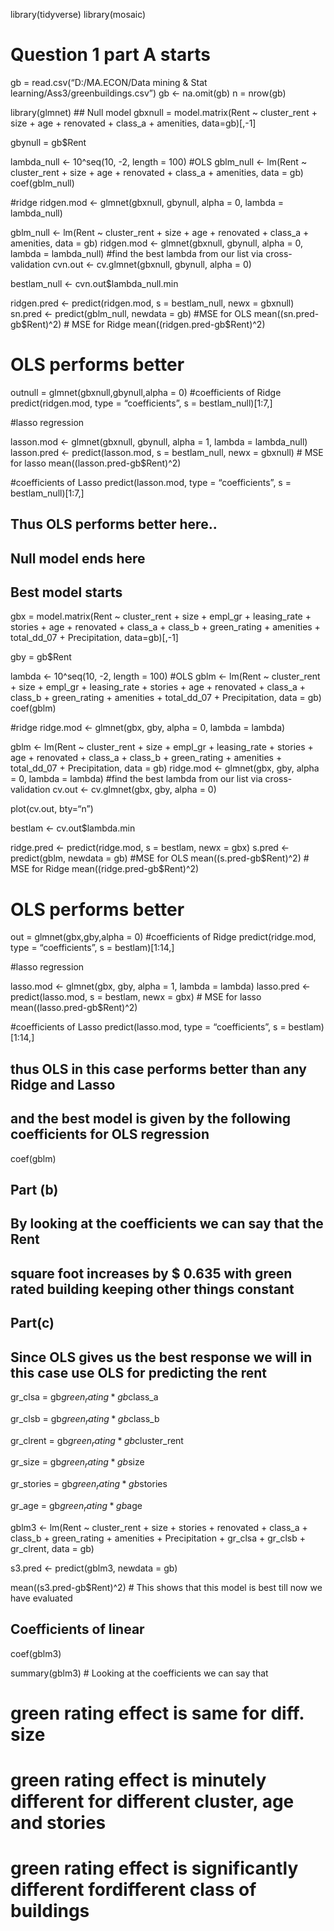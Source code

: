 library(tidyverse)
library(mosaic)

# Question 1 part A starts

gb = read.csv("D:/MA.ECON/Data mining & Stat learning/Ass3/greenbuildings.csv")
gb <- na.omit(gb)
n = nrow(gb)

library(glmnet)
## Null model
gbxnull = model.matrix(Rent ~ cluster_rent + size + age + renovated + class_a + amenities, data=gb)[,-1]

gbynull = gb$Rent

lambda_null <- 10^seq(10, -2, length = 100)
#OLS
gblm_null <- lm(Rent ~ cluster_rent + size + age + renovated + class_a + amenities, data = gb)
coef(gblm_null)

#ridge
ridgen.mod <- glmnet(gbxnull, gbynull, alpha = 0, lambda = lambda_null)

gblm_null <- lm(Rent ~ cluster_rent + size + age + renovated + class_a + amenities, data = gb)
ridgen.mod <- glmnet(gbxnull, gbynull, alpha = 0, lambda = lambda_null)
#find the best lambda from our list via cross-validation
cvn.out <- cv.glmnet(gbxnull, gbynull, alpha = 0)

bestlam_null <- cvn.out$lambda_null.min

ridgen.pred <- predict(ridgen.mod, s = bestlam_null, newx = gbxnull)
sn.pred <- predict(gblm_null, newdata = gb)
#MSE for OLS
mean((sn.pred-gb$Rent)^2)
# MSE for Ridge
mean((ridgen.pred-gb$Rent)^2)

# OLS performs better

outnull = glmnet(gbxnull,gbynull,alpha = 0)
#coefficients of Ridge
predict(ridgen.mod, type = "coefficients", s = bestlam_null)[1:7,]

#lasso regression

lasson.mod <- glmnet(gbxnull, gbynull, alpha = 1, lambda = lambda_null)
lasson.pred <- predict(lasson.mod, s = bestlam_null, newx = gbxnull)
# MSE for lasso
mean((lasson.pred-gb$Rent)^2)

#coefficients of Lasso
predict(lasson.mod, type = "coefficients", s = bestlam_null)[1:7,]

## Thus OLS performs better here..
## Null model ends here

## Best model starts

gbx = model.matrix(Rent ~ cluster_rent + size + empl_gr + leasing_rate + stories + age + renovated + class_a + class_b + green_rating + amenities + total_dd_07 + Precipitation, data=gb)[,-1]

gby = gb$Rent

lambda <- 10^seq(10, -2, length = 100)
#OLS
gblm <- lm(Rent ~ cluster_rent + size + empl_gr + leasing_rate + stories + age + renovated + class_a + class_b + green_rating + amenities + total_dd_07 + Precipitation, data = gb)
coef(gblm)

#ridge
ridge.mod <- glmnet(gbx, gby, alpha = 0, lambda = lambda)

gblm <- lm(Rent ~ cluster_rent + size + empl_gr + leasing_rate + stories + age + renovated + class_a + class_b + green_rating + amenities + total_dd_07 + Precipitation, data = gb)
ridge.mod <- glmnet(gbx, gby, alpha = 0, lambda = lambda)
#find the best lambda from our list via cross-validation
cv.out <- cv.glmnet(gbx, gby, alpha = 0)


plot(cv.out, bty="n")

bestlam <- cv.out$lambda.min

ridge.pred <- predict(ridge.mod, s = bestlam, newx = gbx)
s.pred <- predict(gblm, newdata = gb)
#MSE for OLS
mean((s.pred-gb$Rent)^2)
# MSE for Ridge
mean((ridge.pred-gb$Rent)^2)

# OLS performs better

out = glmnet(gbx,gby,alpha = 0)
#coefficients of Ridge
predict(ridge.mod, type = "coefficients", s = bestlam)[1:14,]

#lasso regression

lasso.mod <- glmnet(gbx, gby, alpha = 1, lambda = lambda)
lasso.pred <- predict(lasso.mod, s = bestlam, newx = gbx)
# MSE for lasso
mean((lasso.pred-gb$Rent)^2)

#coefficients of Lasso
predict(lasso.mod, type = "coefficients", s = bestlam)[1:14,]

## thus OLS in this case performs better than any Ridge and Lasso

## and the best model is given by the following coefficients for OLS regression

coef(gblm)


## Part (b)


## By looking at the coefficients we can say that the Rent 
## square foot increases by $ 0.635 with green rated building keeping other things constant

## Part(c)

## Since OLS gives us the best response we will in this case use OLS for predicting the rent

gr_clsa = gb$green_rating*gb$class_a

gr_clsb = gb$green_rating*gb$class_b

gr_clrent = gb$green_rating*gb$cluster_rent

gr_size = gb$green_rating*gb$size

gr_stories = gb$green_rating*gb$stories

gr_age = gb$green_rating*gb$age

gblm3 <- lm(Rent ~ cluster_rent + size + stories + renovated + class_a + class_b + green_rating + amenities + Precipitation + gr_clsa + gr_clsb + gr_clrent, data = gb)

s3.pred <- predict(gblm3, newdata = gb)

mean((s3.pred-gb$Rent)^2)
# This shows that this model is best till now we have evaluated

## Coefficients of linear 
coef(gblm3)

summary(gblm3)
# Looking at the coefficients we can say that

# green rating effect is same for diff. size 

# green rating effect is minutely different for different cluster, age and stories

# green rating effect is significantly different fordifferent class of buildings